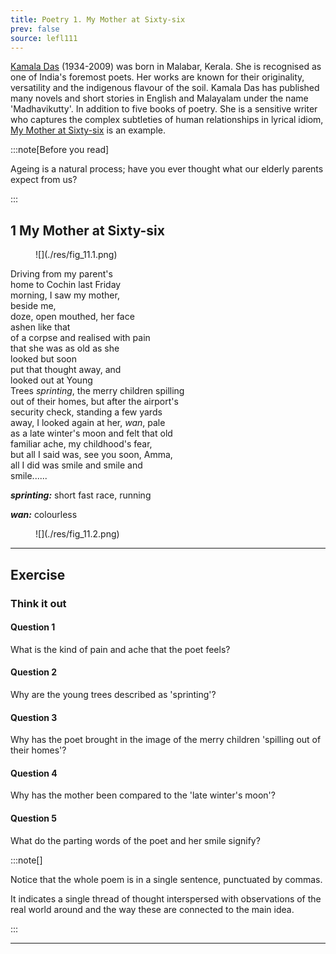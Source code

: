 ```yaml
---
title: Poetry 1. My Mother at Sixty-six
prev: false
source: lefl111
---
```


<Card id="poet" title="About the poet">

[Kamala Das](https://en.wikipedia.org/wiki/Kamala_Surayya) (1934-2009) was born
in Malabar, Kerala. She is recognised as one of India's foremost poets. Her
works are known for their originality, versatility and the indigenous flavour of
the soil. Kamala Das has published many novels and short stories in English and
Malayalam under the name 'Madhavikutty'. In addition to five books of poetry.
She is a sensitive writer who captures the complex subtleties of human
relationships in lyrical idiom,
[My Mother at Sixty-six](https://poemotopia.com/kamala-das/my-mother-at-sixty-six/)
is an example.

</Card>

:::note[Before you read]

Ageing is a natural process; have you ever thought what our elderly parents
expect from us?

:::

## 1 My Mother at Sixty-six

<Figure halfWidth={true} invertible={true}>
![](./res/fig_11.1.png)
</Figure>

Driving from my parent's\
home to Cochin last Friday\
morning, I saw my mother,\
beside me,\
doze, open mouthed, her face\
ashen like that\
of a corpse and realised with pain\
that she was as old as she\
looked but soon\
put that thought away, and\
looked out at Young\
Trees _sprinting_, the merry children spilling\
out of their homes, but after the airport's\
security check, standing a few yards\
away, I looked again at her, _wan_, pale\
as a late winter's moon and felt that old\
familiar ache, my childhood's fear,\
but all I said was, see you soon, Amma,\
all I did was smile and smile and\
smile......

_**sprinting:**_ short fast race, running

_**wan:**_ colourless

<Figure halfWidth={true} invertible={true}>
![](./res/fig_11.2.png)
</Figure>

---

## Exercise

### Think it out

#### Question 1

What is the kind of pain and ache that the poet feels?

#### Question 2

Why are the young trees described as 'sprinting'?

#### Question 3

Why has the poet brought in the image of the merry children 'spilling out of
their homes'?

#### Question 4

Why has the mother been compared to the 'late winter's moon'?

#### Question 5

What do the parting words of the poet and her smile signify?

:::note[]

Notice that the whole poem is in a single sentence, punctuated by commas.

It indicates a single thread of thought interspersed with observations of the
real world around and the way these are connected to the main idea.

:::

---